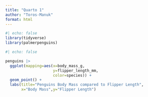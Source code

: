 ```yaml
---
title: "Quarto 1"
author: "Toros-Manuk"
format: html
---
```


```r
#| echo: false
library(tidyverse)
library(palmerpenguins)
```

```r
#| echo: false
```


```r
penguins |>
  ggplot(mapping=aes(x=body_mass_g,
                     y=flipper_length_mm,
                     color=species)) +
  geom_point() +
  labs(title="Penguins Body Mass compared to Flipper Length",
       x="Body Mass",y="Flipper Length")
```
